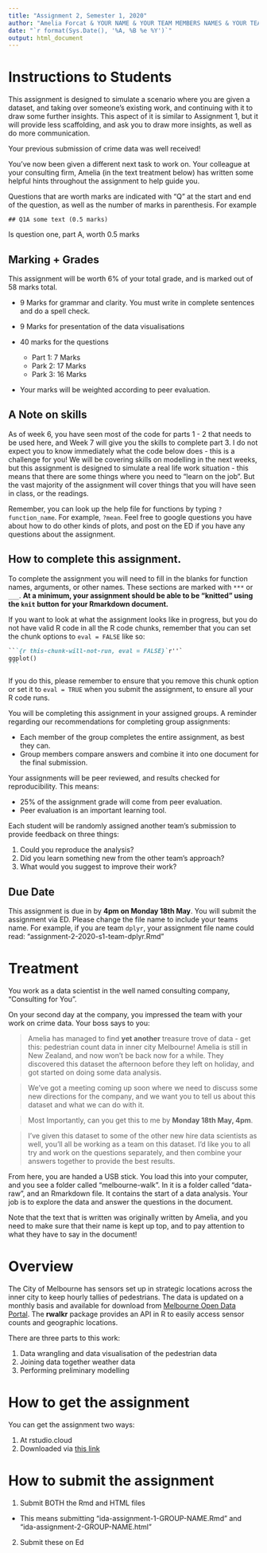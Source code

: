 ```yaml
---
title: "Assignment 2, Semester 1, 2020"
author: "Amelia Forcat & YOUR NAME & YOUR TEAM MEMBERS NAMES & YOUR TEAM NAME"
date: "`r format(Sys.Date(), '%A, %B %e %Y')`"
output: html_document
---
```


# Instructions to Students

This assignment is designed to simulate a scenario where you are given a dataset, and taking over someone's existing work, and continuing with it to draw some further insights. This aspect of it is similar to Assignment 1, but it will provide less scaffolding, and ask you to draw more insights, as well as do more communication.

Your previous submission of crime data was well received!

You've now been given a different next task to work on.  Your colleague at your consulting firm, Amelia (in the text treatment below) has written some helpful hints throughout the assignment to help guide you.

Questions that are worth marks are indicated with "Q" at the start and end of the question, as well as the number of marks in parenthesis. For example

```
## Q1A some text (0.5 marks)
```

Is question one, part A, worth 0.5 marks

## Marking + Grades

This assignment will be worth 6% of your total grade, and is marked out of 58 marks total.

* 9 Marks for grammar and clarity. You must write in complete sentences and do a spell check.
* 9 Marks for presentation of the data visualisations

* 40 marks for the questions
  * Part 1: 7 Marks 
  * Park 2: 17 Marks 
  * Park 3: 16 Marks 

* Your marks will be weighted according to peer evaluation.

## A Note on skills

As of week 6, you have seen most of the code for parts 1 - 2 that needs to be used here, and Week 7 will give you the skills to complete part 3. I do not expect you to know immediately what the code below does - this is a challenge for you! We will be covering skills on modelling in the next weeks, but this assignment is designed to simulate a real life work situation - this means that there are some things where you need to "learn on the job". But the vast majority of the assignment will cover things that you will have seen in class, or the readings.

Remember, you can look up the help file for functions by typing `?function_name`. For example, `?mean`. Feel free to google questions you have about how to do other kinds of plots, and post on the ED if you have any questions about the assignment.

## How to complete this assignment.

To complete the assignment you will need to fill in the blanks for function names, arguments, or other names. These sections are marked with `***` or `___`. **At a minimum, your assignment should be able to be "knitted" using the `knit` button for your Rmarkdown document.**

If you want to look at what the assignment looks like in progress, but you do not have valid R code in all the R code chunks, remember that you can set the chunk options to `eval = FALSE` like so:

````markdown
```{r this-chunk-will-not-run, eval = FALSE}`r''`
ggplot()
```
````

If you do this, please remember to ensure that you remove this chunk option or set it to `eval = TRUE` when you submit the assignment, to ensure all your R code runs.

You will be completing this assignment in your assigned groups. A reminder regarding our recommendations for completing group assignments:

 * Each member of the group completes the entire assignment, as best they can.
 * Group members compare answers and combine it into one document for the final submission. 

Your assignments will be peer reviewed, and results checked for reproducibility. This means:

* 25% of the assignment grade will come from peer evaluation. 
* Peer evaluation is an important learning tool. 

Each student will be randomly assigned another team's submission to provide feedback on three things: 

  1. Could you reproduce the analysis? 
  2. Did you learn something new from the other team's approach?
  3. What would you suggest to improve their work?

## Due Date

This assignment is due in by **4pm on Monday 18th May**. You will submit the assignment via ED. Please change the file name to include your teams name. For example, if you are team `dplyr`, your assignment file name could read: "assignment-2-2020-s1-team-dplyr.Rmd"

# Treatment

You work as a data scientist in the well named consulting company, "Consulting for You".

On your second day at the company, you impressed the team with your work on crime data. Your boss says to you:

> Amelia has managed to find **yet another** treasure trove of data - get this: pedestrian count data in inner city Melbourne! Amelia is still in New Zealand, and now won't be back now for a while. They discovered this dataset the afternoon before they left on holiday, and got started on doing some data analysis.

> We've got a meeting coming up soon where we need to discuss some new directions for the company, and we want you to tell us about this dataset and what we can do with it. 

> Most Importantly, can you get this to me by **Monday 18th May, 4pm**.

> I've given this dataset to some of the other new hire data scientists as well, you'll all be working as a team on this dataset. I'd like you to all try and work on the questions separately, and then combine your answers together to provide the best results.

From here, you are handed a USB stick. You load this into your computer, and you see a folder called "melbourne-walk". In it is a folder called "data-raw", and an Rmarkdown file. It contains the start of a data analysis. Your job is to explore the data and answer the questions in the document.

Note that the text that is written was originally written by Amelia, and you need to make sure that their name is kept up top, and to pay attention to what they have to say in the document!

# Overview

The City of Melbourne has sensors set up in strategic locations across the inner city to keep hourly tallies of pedestrians. The data is updated on a monthly basis and available for download from [Melbourne Open Data Portal](https://data.melbourne.vic.gov.au/Transport/Pedestrian-Counting-System-2009-to-Present-counts-/b2ak-trbp). The **rwalkr** package provides an API in R to easily access sensor counts and geographic locations. 

There are three parts to this work:

1. Data wrangling and data visualisation of the pedestrian data
2. Joining data together weather data
3. Performing preliminary modelling


# How to get the assignment

You can get the assignment two ways:

1. At rstudio.cloud
2. Downloaded via [this link](https://ida.numbat.space/assignments/ida-assignment-2.zip)

# How to submit the assignment

1. Submit BOTH the Rmd and HTML files
  - This means submitting "ida-assignment-1-GROUP-NAME.Rmd" and "ida-assignment-2-GROUP-NAME.html"
2. Submit these on Ed